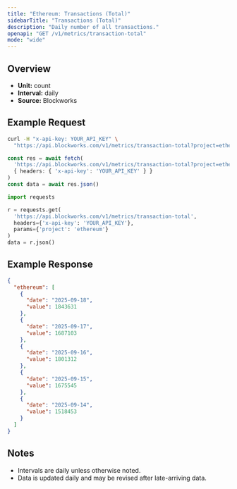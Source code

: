 ```yaml
---
title: "Ethereum: Transactions (Total)"
sidebarTitle: "Transactions (Total)"
description: "Daily number of all transactions."
openapi: "GET /v1/metrics/transaction-total"
mode: "wide"
---
```


## Overview

- **Unit:** count
- **Interval:** daily
- **Source:** Blockworks

## Example Request

<CodeGroup>

```bash cURL
curl -H "x-api-key: YOUR_API_KEY" \
  "https://api.blockworks.com/v1/metrics/transaction-total?project=ethereum"
```

```typescript TypeScript
const res = await fetch(
  'https://api.blockworks.com/v1/metrics/transaction-total?project=ethereum',
  { headers: { 'x-api-key': 'YOUR_API_KEY' } }
)
const data = await res.json()
```

```python Python
import requests

r = requests.get(
  'https://api.blockworks.com/v1/metrics/transaction-total',
  headers={'x-api-key': 'YOUR_API_KEY'},
  params={'project': 'ethereum'}
)
data = r.json()
```

</CodeGroup>

## Example Response

```json
{
  "ethereum": [
    {
      "date": "2025-09-18",
      "value": 1843631
    },
    {
      "date": "2025-09-17",
      "value": 1687103
    },
    {
      "date": "2025-09-16",
      "value": 1801312
    },
    {
      "date": "2025-09-15",
      "value": 1675545
    },
    {
      "date": "2025-09-14",
      "value": 1518453
    }
  ]
}
```

## Notes
- Intervals are daily unless otherwise noted.
- Data is updated daily and may be revised after late-arriving data.